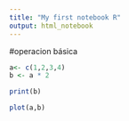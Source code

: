 ```yaml
---
title: "My first notebook R"
output: html_notebook
---
```



#operacion básica
```r
a<- c(1,2,3,4)
b <- a * 2

print(b)
```
```r
plot(a,b)
```

